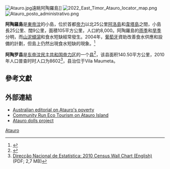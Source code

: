 [[Image:Atauro.jpg|thumb]]遠眺阿陶羅島]]
[[Image:2022_East_Timor_Atauro_locator_map.png|thumb]]
[[Image:Atauro_posto_administrativo.png|thumb]]

'''阿陶羅島'''是[[東帝汶|東帝汶]]的小島，位於首都[[帝力|帝力]]以北25公里[[阿洛島|阿洛島]]和[[韋塔島|韋塔島]]之間，小島長25公里、闊9公里，面積105平方公里，人口約8,000。阿陶羅島的[[雨季|雨季]]和[[旱季|旱季]]分明，而[[山泥傾瀉|山泥傾瀉]]和食水短缺經常發生。2004年，[[葡萄牙|葡萄牙]]資助改善食水供應和設備的計劃，但島上仍然出現食水短缺的現象。<ref>{{Cite web |url=http://www.etan.org/et2004/november/22/23lisbon.htm |title=存档副本 |access-date=2010-08-13 |archive-date=2021-03-31 |archive-url=https://web.archive.org/web/20210331105816/http://www.etan.org/et2004/november/22/23lisbon.htm |dead-url=no }}</ref>

'''阿陶罗县'''是[[东帝汶民主共和国|东帝汶民主共和国]][[帝力区|帝力区]]的一个[[县_(东帝汶)|县]]<ref>{{Cite web |url=http://statoids.com/ytl.html |title=存档副本 |access-date=2015-09-28 |archive-date=2015-09-24 |archive-url=https://web.archive.org/web/20150924122734/http://www.statoids.com/ytl.html |dead-url=no }}</ref>，该县面积140.50平方公里，2010年人口普查时时人口为8602<ref name="Wall">[http://dne.mof.gov.tl/published/2010%20and%202011%20Publications/Wall%20Chart%20English/Wall%20Chart%20English%209%20June%202011.pdf Direcção Nacional de Estatística: 2010 Census Wall Chart (English)] {{webarchive|url=https://web.archive.org/web/20110812113436/http://dne.mof.gov.tl/published/2010%20and%202011%20Publications/Wall%20Chart%20English/Wall%20Chart%20English%209%20June%202011.pdf |date=2011-08-12 }} (PDF; 2,7 MB)</ref>，县治位于Vila Maumeta。

==參考文獻==
<references/>

==外部連結==
*[https://web.archive.org/web/20050223000549/http://www.insideindonesia.org/edit57/gabriel.htm Australian editorial on Atauro's poverty]
*[http://www.atauroisland.com Community Run Eco Tourism on Atauro Island] {{Wayback|url=http://www.atauroisland.com/ |date=20210409131143 }}
*[http://www.bonecasdeatauro.com Atauro dolls project] {{Wayback|url=http://www.bonecasdeatauro.com/ |date=20210409131156 }}

{{coord|8|15|S|125|35|E|display=title}}

[[Category:東帝汶島嶼|Atauro]]

{{geo-stub}}